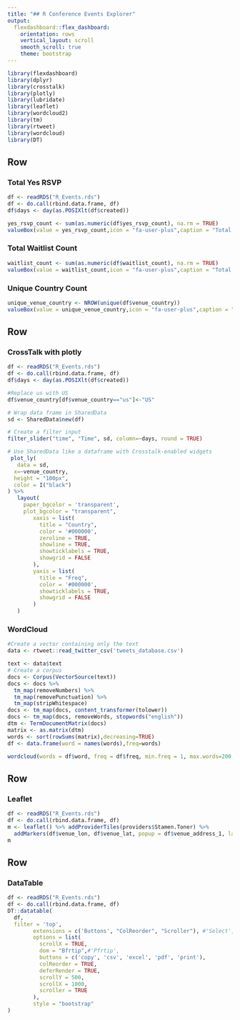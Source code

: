 ```yaml
---
title: "## R Conference Events Explorer"
output: 
  flexdashboard::flex_dashboard:
    orientation: rows
    vertical_layout: scroll
    smooth_scroll: true
    theme: bootstrap
---
```


```r
library(flexdashboard)
library(dplyr)
library(crosstalk)
library(plotly)
library(lubridate)
library(leaflet)
library(wordcloud2)
library(tm)
library(rtweet)
library(wordcloud)
library(DT)

```
Row 
-----------------------------------------------------------------------

### Total Yes RSVP

```r
df <- readRDS("R_Events.rds")
df <- do.call(rbind.data.frame, df)
df$days <- day(as.POSIXlt(df$created))

yes_rsvp_count <- sum(as.numeric(df$yes_rsvp_count), na.rm = TRUE)
valueBox(value = yes_rsvp_count,icon = "fa-user-plus",caption = "Total Yes RSVP",color = "green")
```

### Total Waitlist Count
```r
waitlist_count <- sum(as.numeric(df$waitlist_count), na.rm = TRUE)
valueBox(value = waitlist_count,icon = "fa-user-plus",caption = "Total Waitlist Count",color = "orange")
```

### Unique Country Count
```r
unique_venue_country <- NROW(unique(df$venue_country))
valueBox(value = unique_venue_country,icon = "fa-user-plus",caption = "Unique Country Count",color = "coral")
```


Row {data-height=650}
-----------------------------------------------------------------------

### CrossTalk with plotly

```r
df <- readRDS("R_Events.rds")
df <- do.call(rbind.data.frame, df)
df$days <- day(as.POSIXlt(df$created))

#Replace us with US
df$venue_country[df$venue_country=="us"]<-"US"

# Wrap data frame in SharedData
sd <- SharedData$new(df)

# Create a filter input
filter_slider("time", "Time", sd, column=~days, round = TRUE)

# Use SharedData like a dataframe with Crosstalk-enabled widgets
 plot_ly(
   data = sd,
  x=~venue_country,
  height = "100px",
  color = I("black")
) %>%
   layout(
     paper_bgcolor = 'transparent',
     plot_bgcolor = "transparent",
        xaxis = list(
          title = "Country",
          color = '#000000',
          zeroline = TRUE,
          showline = TRUE,
          showticklabels = TRUE,
          showgrid = FALSE
        ),
        yaxis = list(
          title = "Freq",
          color = '#000000',
          showticklabels = TRUE,
          showgrid = FALSE
        )
   )

```

### WordCloud

```r
#Create a vector containing only the text
data <- rtweet::read_twitter_csv('tweets_database.csv')

text <- data$text
# Create a corpus  
docs <- Corpus(VectorSource(text))
docs <- docs %>%
  tm_map(removeNumbers) %>%
  tm_map(removePunctuation) %>%
  tm_map(stripWhitespace)
docs <- tm_map(docs, content_transformer(tolower))
docs <- tm_map(docs, removeWords, stopwords("english"))
dtm <- TermDocumentMatrix(docs) 
matrix <- as.matrix(dtm) 
words <- sort(rowSums(matrix),decreasing=TRUE) 
df <- data.frame(word = names(words),freq=words)

wordcloud(words = df$word, freq = df$freq, min.freq = 1, max.words=200, random.order=FALSE, rot.per=0.35, colors=brewer.pal(8, "Dark2"))
```

Row 
-----------------------------------------------------------------------

### Leaflet

```r
df <- readRDS("R_Events.rds")
df <- do.call(rbind.data.frame, df)
m <- leaflet() %>% addProviderTiles(providers$Stamen.Toner) %>%
  addMarkers(df$venue_lon, df$venue_lat, popup = df$venue_address_1, label =df$name,  clusterOptions = markerClusterOptions())
m
```

Row 
-----------------------------------------------------------------------

### DataTable

```r
df <- readRDS("R_Events.rds")
df <- do.call(rbind.data.frame, df)
DT::datatable(
  df,
  filter = 'top',
        extensions = c('Buttons', "ColReorder", "Scroller"), #'Select', 'SearchPanes'
        options = list(
          scrollX = TRUE,
          dom = "Bfrtip",#'Pfrtip',
          buttons = c('copy', 'csv', 'excel', 'pdf', 'print'),
          colReorder = TRUE,
          deferRender = TRUE,
          scrollY = 500,
          scrollX = 1000,
          scroller = TRUE
        ),
        style = "bootstrap"
)
```